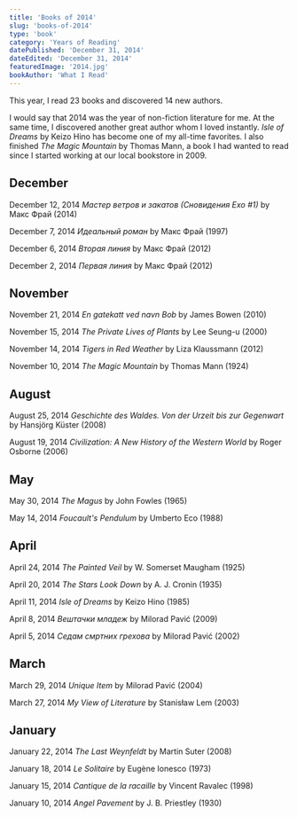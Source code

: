 ```yaml
---
title: 'Books of 2014'
slug: 'books-of-2014'
type: 'book'
category: 'Years of Reading'
datePublished: 'December 31, 2014'
dateEdited: 'December 31, 2014'
featuredImage: '2014.jpg'
bookAuthor: 'What I Read'
---
```


This year, I read 23 books and discovered 14 new authors.

I would say that 2014 was the year of non-fiction literature for me. At the same
time, I discovered another great author whom I loved instantly. _Isle of Dreams_
by Keizo Hino has become one of my all-time favorites. I also finished _The
Magic Mountain_ by Thomas Mann, a book I had wanted to read since I started
working at our local bookstore in 2009.

## December

December 12, 2014 _Мастер ветров и закатов (Сновидения Ехо #1)_ by Макс Фрай
(2014)

December 7, 2014 _Идеальный роман_ by Макс Фрай (1997)

December 6, 2014 _Вторая линия_ by Макс Фрай (2012)

December 2, 2014 _Первая линия_ by Макс Фрай (2012)

## November

November 21, 2014 _En gatekatt ved navn Bob_ by James Bowen (2010)

November 15, 2014 _The Private Lives of Plants_ by Lee Seung-u (2000)

November 14, 2014 _Tigers in Red Weather_ by Liza Klaussmann (2012)

November 10, 2014 _The Magic Mountain_ by Thomas Mann (1924)

## August

August 25, 2014 _Geschichte des Waldes. Von der Urzeit bis zur Gegenwart_ by
Hansjörg Küster (2008)

August 19, 2014 _Civilization: A New History of the Western World_ by Roger
Osborne (2006)

## May

May 30, 2014 _The Magus_ by John Fowles (1965)

May 14, 2014 _Foucault's Pendulum_ by Umberto Eco (1988)

## April

April 24, 2014 _The Painted Veil_ by W. Somerset Maugham (1925)

April 20, 2014 _The Stars Look Down_ by A. J. Cronin (1935)

April 11, 2014 _Isle of Dreams_ by Keizo Hino (1985)

April 8, 2014 _Вештачки младеж_ by Milorad Pavić (2009)

April 5, 2014 _Седам смртних грехова_ by Milorad Pavić (2002)

## March

March 29, 2014 _Unique Item_ by Milorad Pavić (2004)

March 27, 2014 _My View of Literature_ by Stanisław Lem (2003)

## January

January 22, 2014 _The Last Weynfeldt_ by Martin Suter (2008)

January 18, 2014 _Le Solitaire_ by Eugène Ionesco (1973)

January 15, 2014 _Cantique de la racaille_ by Vincent Ravalec (1998)

January 10, 2014 _Angel Pavement_ by J. B. Priestley (1930)
